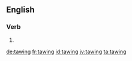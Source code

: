 ==English==

===Verb===
{{head|en}}

# {{present participle of|taw}}

[[de:tawing]]
[[fr:tawing]]
[[id:tawing]]
[[jv:tawing]]
[[ta:tawing]]